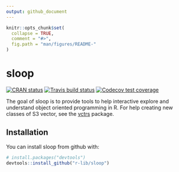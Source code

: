 ```yaml
---
output: github_document
---
```


<!-- README.md is generated from README.Rmd. Please edit that file -->

```r
knitr::opts_chunk$set(
  collapse = TRUE,
  comment = "#>",
  fig.path = "man/figures/README-"
)
```

# sloop

[![CRAN status](https://www.r-pkg.org/badges/version/sloop)](https://cran.r-project.org/package=sloop)
[![Travis build status](https://travis-ci.org/r-lib/sloop.svg?branch=master)](https://travis-ci.org/r-lib/sloop)
[![Codecov test coverage](https://codecov.io/gh/r-lib/sloop/branch/master/graph/badge.svg)](https://codecov.io/github/r-lib/sloop?branch=master)

The goal of sloop is to provide tools to help interactive explore and understand object oriented programming in R. For help creating new classes of S3 vector, see the [vctrs](https://vctrs.r-lib.org) package.

## Installation

You can install sloop from github with:

```r
# install.packages("devtools")
devtools::install_github("r-lib/sloop")
```
